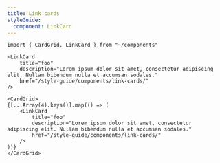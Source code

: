```yaml
---
title: Link cards
styleGuide:
  component: LinkCard
---
```


```mdx live wrap
import { CardGrid, LinkCard } from "~/components"

<LinkCard
    title="foo"
    description="Lorem ipsum dolor sit amet, consectetur adipiscing elit. Nullam bibendum nulla et accumsan sodales."
    href="/style-guide/components/link-cards/"
/>

<CardGrid>
{[...Array(4).keys()].map(() => (
    <LinkCard
        title="foo"
        description="Lorem ipsum dolor sit amet, consectetur adipiscing elit. Nullam bibendum nulla et accumsan sodales."
        href="/style-guide/components/link-cards/"
    />
))}
</CardGrid>
```
